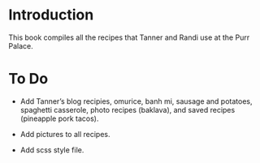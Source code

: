 # Introduction {.unnumbered}

This book compiles all the recipes that Tanner and Randi use at the Purr Palace. 

# To Do 

* Add Tanner's blog recipies, omurice, banh mi, sausage and potatoes, spaghetti casserole, photo recipes (baklava), and saved recipes (pineapple pork tacos).

* Add pictures to all recipes. 

* Add scss style file. 